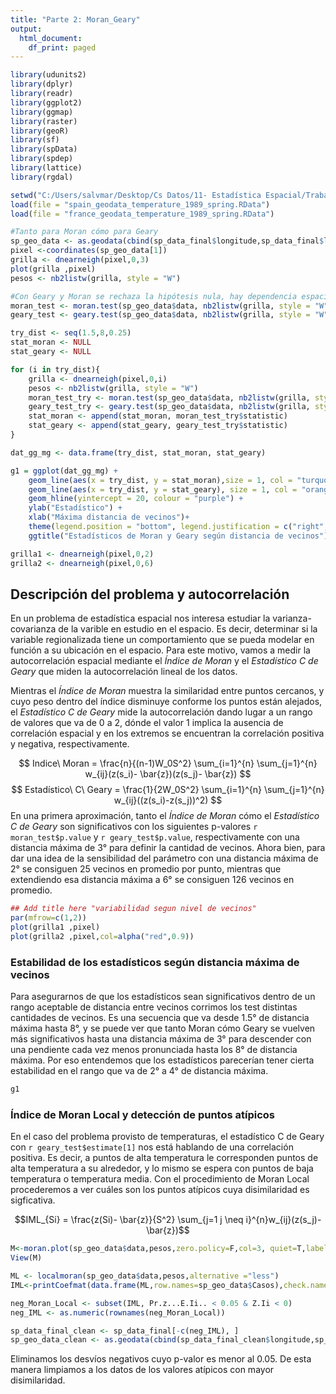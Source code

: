 ---
title: "Parte 2: Moran_Geary"
output:
  html_document:
    df_print: paged
---

```{r setup, include=FALSE}
library(udunits2)
library(dplyr)
library(readr)
library(ggplot2)
library(ggmap)
library(raster)
library(geoR)
library(sf)
library(spData)
library(spdep)
library(lattice)
library(rgdal)

setwd("C:/Users/salvmar/Desktop/Cs Datos/11- Estadística Espacial/Trabajo/mcd230_ss_final/data")
load(file = "spain_geodata_temperature_1989_spring.RData")
load(file = "france_geodata_temperature_1989_spring.RData")

#Tanto para Moran cómo para Geary
sp_geo_data <- as.geodata(cbind(sp_data_final$longitude,sp_data_final$latitude,sp_data_final$temp))
pixel <-coordinates(sp_geo_data[1])
grilla <- dnearneigh(pixel,0,3)
plot(grilla ,pixel)
pesos <- nb2listw(grilla, style = "W")

#Con Geary y Moran se rechaza la hipótesis nula, hay dependencia espacial
moran_test <- moran.test(sp_geo_data$data, nb2listw(grilla, style = "W"),randomisation=FALSE)
geary_test <- geary.test(sp_geo_data$data, nb2listw(grilla, style = "W"),randomisation=FALSE)

try_dist <- seq(1.5,8,0.25)
stat_moran <- NULL
stat_geary <- NULL

for (i in try_dist){
    grilla <- dnearneigh(pixel,0,i)
    pesos <- nb2listw(grilla, style = "W")
    moran_test_try <- moran.test(sp_geo_data$data, nb2listw(grilla, style = "W"),randomisation=FALSE)
    geary_test_try <- geary.test(sp_geo_data$data, nb2listw(grilla, style = "W"),randomisation=FALSE)
    stat_moran <- append(stat_moran, moran_test_try$statistic)
    stat_geary <- append(stat_geary, geary_test_try$statistic)
}

dat_gg_mg <- data.frame(try_dist, stat_moran, stat_geary)

g1 = ggplot(dat_gg_mg) +
    geom_line(aes(x = try_dist, y = stat_moran),size = 1, col = "turquoise3") +
    geom_line(aes(x = try_dist, y = stat_geary), size = 1, col = "orange") +
    geom_hline(yintercept = 20, colour = "purple") +
    ylab("Estadístico") +
    xlab("Máxima distancia de vecinos")+
    theme(legend.position = "bottom", legend.justification = c("right", "top"))+
    ggtitle("Estadísticos de Moran y Geary según distancia de vecinos")

grilla1 <- dnearneigh(pixel,0,2)
grilla2 <- dnearneigh(pixel,0,6)

```

## Descripción del problema y autocorrelación

En un problema de estadística espacial nos interesa estudiar la varianza-covarianza de la varible en estudio en el espacio. Es decir, determinar si la variable regionalizada tiene un comportamiento que se pueda modelar en función a su ubicación en el espacio. Para este motivo, vamos a medir la autocorrelación espacial mediante el *Índice de Moran* y el *Estadístico C de Geary* que miden la autocorrelación lineal de los datos.  

Mientras el *Índice de Moran* muestra la similaridad entre puntos cercanos, y cuyo peso dentro del índice disminuye conforme los puntos están alejados, el *Estadístico C de Geary* mide la autocorrelación dando lugar a un rango de valores que va de 0 a 2, dónde el valor 1 implica la ausencia de correlación espacial y en los extremos se encuentran la correlación positiva y negativa, respectivamente. 

$$
Indice\ Moran = \frac{n}{(n-1)W_0S^2} \sum_{i=1}^{n} \sum_{j=1}^{n} w_{ij}(z(s_i)- \bar{z})(z(s_j)- \bar{z})
$$
$$
Estadístico\ C\ Geary  = \frac{1}{2W_0S^2} \sum_{i=1}^{n} \sum_{j=1}^{n} w_{ij}((z(s_i)-z(s_j))^2)
$$
En una primera aproximación, tanto el *Índice de Moran* cómo el *Estadístico C de Geary* son significativos con los siguientes p-valores `r moran_test$p.value` y `r geary_test$p.value`, respectivamente con una distancia máxima de 3° para definir la cantidad de vecinos. Ahora bien, para dar una idea de la sensibilidad del parámetro con una distancia máxima de 2° se consiguen 25 vecinos en promedio por punto, mientras que extendiendo esa distancia máxima a 6° se consiguen 126 vecinos en promedio. 

```{r, echo=FALSE}
## Add title here "variabilidad segun nivel de vecinos"
par(mfrow=c(1,2))
plot(grilla1 ,pixel)
plot(grilla2 ,pixel,col=alpha("red",0.9))
```

### Estabilidad de los estadísticos según distancia máxima de vecinos

Para asegurarnos de que los estadísticos sean significativos dentro de un rango aceptable de distancia entre vecinos corrimos los test distintas cantidades de vecinos. Es una secuencia que va desde 1.5° de distancia máxima hasta 8°, y se puede ver que tanto Moran cómo Geary se vuelven más significativos hasta una distancia máxima de 3° para descender con una pendiente cada vez menos pronunciada hasta los 8° de distancia máxima. Por eso entendemos que los estadísticos parecerían tener cierta estabilidad en el rango que va de 2° a 4° de distancia máxima. 

```{r, echo=FALSE}
g1
```

### Índice de Moran Local y detección de puntos atípicos

En el caso del problema provisto de temperaturas, el estadístico C de Geary con `r geary_test$estimate[1]` nos está hablando de una correlación positiva. Es decir, a puntos de alta temperatura le corresponden puntos de alta temperatura a su alrededor, y lo mismo se espera con puntos de baja temperatura o temperatura media. Con el procedimiento de Moran Local procederemos a ver cuáles son los puntos atípicos cuya disimilaridad es sigficativa. 

$$IML_{Si} = \frac{z(Si)- \bar{z}}{S^2} \sum_{j=1 j \neq i}^{n}w_{ij}(z(s_j)- \bar{z})$$
```{r, echo=TRUE}
M<-moran.plot(sp_geo_data$data,pesos,zero.policy=F,col=3, quiet=T,labels=T,xlab="Temperatura", ylab="lag(Temperatura)")
View(M)

ML <- localmoran(sp_geo_data$data,pesos,alternative ="less")
IML<-printCoefmat(data.frame(ML,row.names=sp_geo_data$Casos),check.names=FALSE)

neg_Moran_Local <- subset(IML, Pr.z...E.Ii.. < 0.05 & Z.Ii < 0)
neg_IML <- as.numeric(rownames(neg_Moran_Local))

sp_data_final_clean <- sp_data_final[-c(neg_IML), ]
sp_geo_data_clean <- as.geodata(cbind(sp_data_final_clean$longitude,sp_data_final_clean$latitude,sp_data_final_clean$temp))
```

Eliminamos los desvíos negativos cuyo p-valor es menor al 0.05. De esta manera limpiamos a los datos de los valores atípicos con mayor disimilaridad. 



